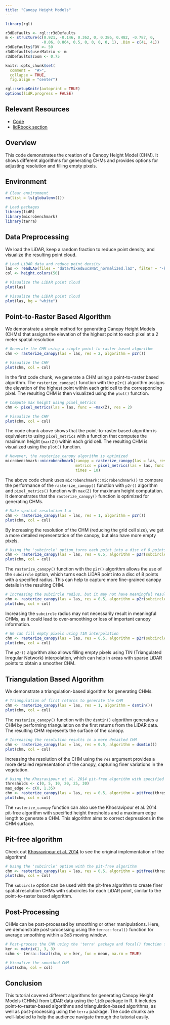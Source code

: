 ```yaml
---
title: "Canopy Height Models"
---
```


```r
library(rgl)

r3dDefaults <- rgl::r3dDefaults
m <- structure(c(0.921, -0.146, 0.362, 0, 0.386, 0.482, -0.787, 0, 
                -0.06, 0.864, 0.5, 0, 0, 0, 0, 1), .Dim = c(4L, 4L))
r3dDefaults$FOV <- 50
r3dDefaults$userMatrix <- m
r3dDefaults$zoom <- 0.75

knitr::opts_chunk$set(
  comment =  "#>", 
  collapse = TRUE,
  fig.align = "center")

rgl::setupKnitr(autoprint = TRUE) 
options(lidR.progress = FALSE)
```

## Relevant Resources

-   [Code](https://github.com/tgoodbody/lidRtutorial/blob/master/R/04_chm.R)
-   [lidRbook section](https://r-lidar.github.io/lidRbook/chm.html)

## Overview

This code demonstrates the creation of a Canopy Height Model (CHM). It shows different algorithms for generating CHMs and provides options for adjusting resolution and filling empty pixels.

## Environment

```r
# Clear environment
rm(list = ls(globalenv()))

# Load packages
library(lidR)
library(microbenchmark)
library(terra)
```

## Data Preprocessing

We load the LiDAR, keep a random fraction to reduce point density, and visualize the resulting point cloud.

```r
# Load LiDAR data and reduce point density
las <- readLAS(files = "data/MixedEucaNat_normalized.laz", filter = "-keep_random_fraction 0.4 -set_withheld_flag 0")
col <- height.colors(50)
```

``` r
# Visualize the LiDAR point cloud
plot(las)
```

```r
# Visualize the LiDAR point cloud
plot(las, bg = "white")
```

## Point-to-Raster Based Algorithm

We demonstrate a simple method for generating Canopy Height Models (CHMs) that assigns the elevation of the highest point to each pixel at a 2 meter spatial resolution.

```r
# Generate the CHM using a simple point-to-raster based algorithm
chm <- rasterize_canopy(las = las, res = 2, algorithm = p2r())

# Visualize the CHM
plot(chm, col = col)
```

In the first code chunk, we generate a CHM using a point-to-raster based algorithm. The `rasterize_canopy()` function with the `p2r()` algorithm assigns the elevation of the highest point within each grid cell to the corresponding pixel. The resulting CHM is then visualized using the `plot()` function.

```r
# Compute max height using pixel_metrics
chm <- pixel_metrics(las = las, func = ~max(Z), res = 2)

# Visualize the CHM
plot(chm, col = col)
```

The code chunk above shows that the point-to-raster based algorithm is equivalent to using `pixel_metrics` with a function that computes the maximum height (`max(Z)`) within each grid cell. The resulting CHM is visualized using the `plot()` function.

```r
# However, the rasterize_canopy algorithm is optimized
microbenchmark::microbenchmark(canopy = rasterize_canopy(las = las, res = 1, algorithm = p2r()),
                               metrics = pixel_metrics(las = las, func = ~max(Z), res = 1),
                               times = 10)
```

The above code chunk uses `microbenchmark::microbenchmark()` to compare the performance of the `rasterize_canopy()` function with `p2r()` algorithm and `pixel_metrics()` function with `max(Z)` for maximum height computation. It demonstrates that the `rasterize_canopy()` function is optimized for generating CHMs.

```r
# Make spatial resolution 1 m
chm <- rasterize_canopy(las = las, res = 1, algorithm = p2r())
plot(chm, col = col)
```

By increasing the resolution of the CHM (reducing the grid cell size), we get a more detailed representation of the canopy, but also have more empty pixels.

```r
# Using the 'subcircle' option turns each point into a disc of 8 points with a radius r
chm <- rasterize_canopy(las = las, res = 0.5, algorithm = p2r(subcircle = 0.15))
plot(chm, col = col)
```

The `rasterize_canopy()` function with the `p2r()` algorithm allows the use of the `subcircle` option, which turns each LiDAR point into a disc of 8 points with a specified radius. This can help to capture more fine-grained canopy details in the resulting CHM.

```r
# Increasing the subcircle radius, but it may not have meaningful results
chm <- rasterize_canopy(las = las, res = 0.5, algorithm = p2r(subcircle = 0.8))
plot(chm, col = col)
```

Increasing the `subcircle` radius may not necessarily result in meaningful CHMs, as it could lead to over-smoothing or loss of important canopy information.

```r
# We can fill empty pixels using TIN interpolation
chm <- rasterize_canopy(las = las, res = 0.5, algorithm = p2r(subcircle = 0.15, na.fill = tin()))
plot(chm, col = col)
```

The `p2r()` algorithm also allows filling empty pixels using TIN (Triangulated Irregular Network) interpolation, which can help in areas with sparse LiDAR points to obtain a smoother CHM.

## Triangulation Based Algorithm

We demonstrate a triangulation-based algorithm for generating CHMs.

```r
# Triangulation of first returns to generate the CHM
chm <- rasterize_canopy(las = las, res = 1, algorithm = dsmtin())
plot(chm, col = col)
```

The `rasterize_canopy()` function with the `dsmtin()` algorithm generates a CHM by performing triangulation on the first returns from the LiDAR data. The resulting CHM represents the surface of the canopy.

```r
# Increasing the resolution results in a more detailed CHM
chm <- rasterize_canopy(las = las, res = 0.5, algorithm = dsmtin())
plot(chm, col = col)
```

Increasing the resolution of the CHM using the `res` argument provides a more detailed representation of the canopy, capturing finer variations in the vegetation.

```r
# Using the Khosravipour et al. 2014 pit-free algorithm with specified thresholds and maximum edge length
thresholds <- c(0, 5, 10, 20, 25, 30)
max_edge <- c(0, 1.35)
chm <- rasterize_canopy(las = las, res = 0.5, algorithm = pitfree(thresholds, max_edge))
plot(chm, col = col)
```

The `rasterize_canopy` function can also use the Khosravipour et al. 2014 pit-free algorithm with specified height thresholds and a maximum edge length to generate a CHM. This algorithm aims to correct depressions in the CHM surface.

::: callout-tip
## Pit-free algorithm

Check out [Khosravipour et al. 2014](https://www.ingentaconnect.com/content/asprs/pers/2014/00000080/00000009/art00003?crawler=true) to see the original implementation of the algorithm!
:::

```r
# Using the 'subcircle' option with the pit-free algorithm
chm <- rasterize_canopy(las = las, res = 0.5, algorithm = pitfree(thresholds, max_edge, 0.1))
plot(chm, col = col)
```

The `subcircle` option can be used with the pit-free algorithm to create finer spatial resolution CHMs with subcircles for each LiDAR point, similar to the point-to-raster based algorithm.

## Post-Processing

CHMs can be post-processed by smoothing or other manipulations. Here, we demonstrate post-processing using the `terra::focal()` function for average smoothing within a 3x3 moving window.

```r
# Post-process the CHM using the 'terra' package and focal() function for smoothing
ker <- matrix(1, 3, 3)
schm <- terra::focal(chm, w = ker, fun = mean, na.rm = TRUE)

# Visualize the smoothed CHM
plot(schm, col = col)
```

## Conclusion

This tutorial covered different algorithms for generating Canopy Height Models (CHMs) from LiDAR data using the `lidR` package in R. It includes point-to-raster-based algorithms and triangulation-based algorithms, as well as post-processing using the `terra` package. The code chunks are well-labeled to help the audience navigate through the tutorial easily.
